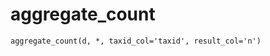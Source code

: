 # aggregate_count { #pylifemap.aggregate_count }

`aggregate_count(d, *, taxid_col='taxid', result_col='n')`

